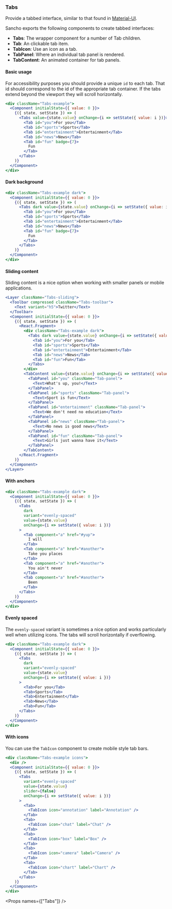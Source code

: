 
<Nav title="Tabs" />
<SEO title="Tabs" />

<Container>
<Article sidebar={[
  { id: 'Tabs', name: 'Tabs' },
  { id: 'Basic usage', name: 'Basic usage' },
  { id: 'Dark background', name: 'Dark background' },
  { id: 'Sliding content', name: 'Sliding content' },
  { id: 'With anchors', name: 'Using anchors' },
  { id: 'Evenly spaced', name: 'Evenly spaced' },
  { id: 'With icons', name: 'Using icons' },
  { id: 'Props', name: 'Props'}
]}>

# Tabs

Provide a tabbed interface, similar to that found in [Material-UI](https://material-ui.com/demos/tabs/).

Sancho exports the following components to create tabbed interfaces:

- **Tabs**: The wrapper component for a number of Tab children.
- **Tab**: An clickable tab item.
- **TabIcon**: Use an icon as a tab.
- **TabPanel**: Where an individual tab panel is rendered.
- **TabContent**: An animated container for tab panels.

#### Basic usage

For accessibility purposes you should provide a unique `id` to each tab. That id should correspond to the id of the appropriate tab container. If the tabs extend beyond the viewport they will scroll horizontally.

```jsx
<div className="Tabs-example">
  <Component initialState={{ value: 0 }}>
    {({ state, setState }) => (
      <Tabs value={state.value} onChange={i => setState({ value: i })}>
        <Tab id="you">For you</Tab>
        <Tab id="sports">Sports</Tab>
        <Tab id="entertainment">Entertainment</Tab>
        <Tab id="news">News</Tab>
        <Tab id="fun" badge={7}>
          Fun
        </Tab>
      </Tabs>
    )}
  </Component>
</div>
```

#### Dark background

```jsx
<div className="Tabs-example dark">
  <Component initialState={{ value: 0 }}>
    {({ state, setState }) => (
      <Tabs dark value={state.value} onChange={i => setState({ value: i })}>
        <Tab id="you">For you</Tab>
        <Tab id="sports">Sports</Tab>
        <Tab id="entertainment">Entertainment</Tab>
        <Tab id="news">News</Tab>
        <Tab id="fun" badge={7}>
          Fun
        </Tab>
      </Tabs>
    )}
  </Component>
</div>
```

#### Sliding content

Sliding content is a nice option when working with smaller panels or mobile applications.

```jsx
<Layer className="Tabs-sliding">
  <Toolbar compressed className="Tabs-toolbar">
    <Text variant="h5">Twitter</Text>
  </Toolbar>
  <Component initialState={{ value: 0 }}>
    {({ state, setState }) => (
      <React.Fragment>
        <div className="Tabs-example dark">
          <Tabs dark value={state.value} onChange={i => setState({ value: i })}>
            <Tab id="you">For you</Tab>
            <Tab id="sports">Sports</Tab>
            <Tab id="entertainment">Entertainment</Tab>
            <Tab id="news">News</Tab>
            <Tab id="fun">Fun</Tab>
          </Tabs>
        </div>
        <TabContent value={state.value} onChange={i => setState({ value: i })}>
          <TabPanel id="you" className="Tab-panel">
            <Text>What's up, you!</Text>
          </TabPanel>
          <TabPanel id="sports" className="Tab-panel">
            <Text>Sport is fun</Text>
          </TabPanel>
          <TabPanel id="entertainment" className="Tab-panel">
            <Text>We don't need no education</Text>
          </TabPanel>
          <TabPanel id="news" className="Tab-panel">
            <Text>No news is good news</Text>
          </TabPanel>
          <TabPanel id="fun" className="Tab-panel">
            <Text>Girls just wanna have it</Text>
          </TabPanel>
        </TabContent>
      </React.Fragment>
    )}
  </Component>
</Layer>
```

#### With anchors

```jsx
<div className="Tabs-example dark">
  <Component initialState={{ value: 0 }}>
    {({ state, setState }) => (
      <Tabs
        dark
        variant="evenly-spaced"
        value={state.value}
        onChange={i => setState({ value: i })}
      >
        <Tab component="a" href="#yup">
          I will
        </Tab>
        <Tab component="a" href="#another">
          Take you places
        </Tab>
        <Tab component="a" href="#another">
          You ain't never
        </Tab>
        <Tab component="a" href="#another">
          Been
        </Tab>
      </Tabs>
    )}
  </Component>
</div>
```

#### Evenly spaced

The `evenly-spaced` variant is sometimes a nice option and works particularly well when utilizing icons. The tabs will scroll horizontally if overflowing.

```jsx
<div className="Tabs-example dark">
  <Component initialState={{ value: 0 }}>
    {({ state, setState }) => (
      <Tabs
        dark
        variant="evenly-spaced"
        value={state.value}
        onChange={i => setState({ value: i })}
      >
        <Tab>For you</Tab>
        <Tab>Sports</Tab>
        <Tab>Entertainment</Tab>
        <Tab>News</Tab>
        <Tab>Fun</Tab>
      </Tabs>
    )}
  </Component>
</div>
```

#### With icons

You can use the `TabIcon` component to create mobile style tab bars.

```jsx
<div className="Tabs-example icons">
  <div />
  <Component initialState={{ value: 0 }}>
    {({ state, setState }) => (
      <Tabs
        variant="evenly-spaced"
        value={state.value}
        slider={false}
        onChange={i => setState({ value: i })}
      >
        <Tab>
          <TabIcon icon="annotation" label="Annotation" />
        </Tab>
        <Tab>
          <TabIcon icon="chat" label="Chat" />
        </Tab>
        <Tab>
          <TabIcon icon="box" label="Box" />
        </Tab>
        <Tab>
          <TabIcon icon="camera" label="Camera" />
        </Tab>
        <Tab>
          <TabIcon icon="chart" label="Chart" />
        </Tab>
      </Tabs>
    )}
  </Component>
</div>
```

<Props names={["Tabs"]} />

</Article>
</Container>
